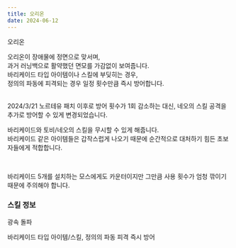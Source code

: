 ```yaml
---
title: 오리온
date: 2024-06-12
---
```


<Sprite className="character" backgroundPosition="-843px -704px">오리온</Sprite>

<Bq>오리온이 장애물에 정면으로 맞서며, <br/>
과거 러닝백으로 활약했던 면모를 가감없이 보여줍니다.<br/>
바리케이드 타입 아이템이나 스킬에 부딪히는 경우,<br/>
정의의 파동에 피격되는 경우 일정 횟수만큼 즉시 방어합니다.<br/><br/>
<Link target="_blank" href="https://kartdrift.nexon.com/kartdrift/ko/news/update/view?threadId=2527539">2024/3/21 노르테유 패치</Link> 이후로 방어 횟수가 1회 감소하는 대신, 네오의 스킬 공격을 추가로 방어할 수 있게 변경되었습니다.</Bq>

바리케이드와 토비/네오의 스킬을 무시할 수 있게 해줍니다. <br/> 
바리케이드 같은 아이템들은 갑작스럽게 나오기 때문에 순간적으로 대처하기 힘든 초보자들에게 적합합니다. 

<br/>

바리케이드 5개를 설치하는 모스에게도 카운터이지만 그만큼 사용 횟수가 엄청 깎이기 때문에 주의해야 합니다.

### 스킬 정보

<Sprite className="skill" backgroundPosition="-190px -370px">광속 돌파</Sprite>

<Info diffText="초보자 추천" titleText="광속 돌파" tagText="패시브"/>

<Bq>바리케이드 타입 아이템/스킬, 정의의 파동 피격 즉시 방어</Bq>

<TagList title="발동 횟수">
    <Tag name="일반" text1="10회"/>
    <Tag name="고급" text1="11회"/>
    <Tag name="희귀" text1="12회"/>
    <Tag name="영웅" text1="13회"/>
    <Tag name="전설" text1="14회"/>
</TagList>